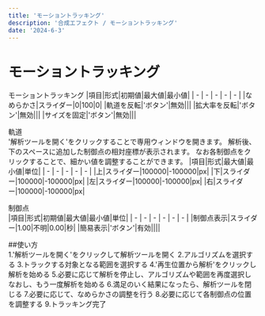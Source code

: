 ```yaml
---
title: 'モーショントラッキング'
description: '合成エフェクト / モーショントラッキング'
date: '2024-6-3'
---
```


# モーショントラッキング

モーショントラッキング
|項目|形式|初期値|最大値|最小値|
| - | - | - | - | - |
|なめらかさ|スライダー|0|100|0|
|軌道を反転|'ボタン'|無効|||
|拡大率を反転|'ボタン'|無効|||
|サイズを固定|'ボタン'|無効|||

軌道  
'解析ツールを開く'をクリックすることで専用ウィンドウを開きます。
解析後、下のスペースに追加した制御点の相対座標が表示されます。
なお各制御点をクリックすることで、細かい値を調整することができます。
|項目|形式|最大値|最小値|単位|
| - | - | - | - | - |
|上|スライダー|100000|-100000|px|
|下|スライダー|100000|-100000|px|
|左|スライダー|100000|-100000|px|
|右|スライダー|100000|-100000|px|

制御点  
|項目|形式|初期値|最大値|最小値|単位|
| - | - | - | - | - | - |
|制御点表示|スライダー|1.00|不明|0.00|秒|
|簡易表示|'ボタン'|有効||||

##使い方  
1.'解析ツールを開く'をクリックして解析ツールを開く
2.アルゴリズムを選択する
3.トラックする対象となる範囲を選択する
4.'再生位置から解析'をクリックし解析を始める
5.必要に応じて解析を停止し、アルゴリズムや範囲を再度選択しなおし、もう一度解析を始める
6.満足のいく結果になったら、解析ツールを閉じる
7.必要に応じて、なめらかさの調整を行う
8.必要に応じて各制御点の位置を調整する
9.トラッキング完了
